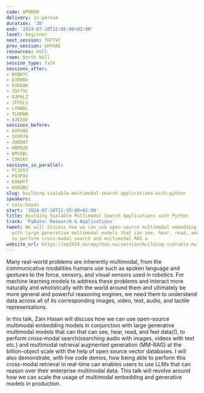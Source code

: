 ```yaml
---
code: WP8MXM
delivery: in-person
duration: '30'
end: '2024-07-10T12:05:00+02:00'
level: beginner
next_session: 7DF7VC
prev_session: GHYHAE
resources: null
room: North Hall
session_type: Talk
sessions_after:
- NKBKYC
- A3EWQU
- GVKEAK
- 7DF7VC
- G3PHLZ
- JFFDLS
- LYNADL
- TLHPWB
- A3E3XE
sessions_before:
- GHYHAE
- 3XXR79
- ZWDDAT
- HBM9ZK
- DMV8BL
- C9KSKY
sessions_in_parallel:
- PC3XVJ
- P93P8V
- K9AHYT
- HUKDBU
slug: building-scalable-multimodal-search-applications-with-python
speakers:
- zain-hasan
start: '2024-07-10T11:35:00+02:00'
title: Building Scalable Multimodal Search Applications with Python
track: 'PyData: Research & Applications'
tweet: We will discuss how we can use open-source multimodal embedding models in conjunction
  with large generative multimodal models that can see, hear, read, and feel data(!),
  to perform cross-modal search and multimodal RAG a
website_url: https://ep2024.europython.eu/session/building-scalable-multimodal-search-applications-with-python
---
```


Many real-world problems are inherently multimodal, from the communicative modalities humans use such as spoken language and gestures to the force, sensory, and visual sensors used in robotics. For machine learning models to address these problems and interact more naturally and wholistically with the world around them and ultimately be more general and powerful reasoning engines, we need them to understand data across all of its corresponding images, video, text, audio, and tactile representations.

In this talk, Zain Hasan will discuss how we can use open-source multimodal embedding models in conjunction with large generative multimodal models that can that can see, hear, read, and feel data(!), to perform cross-modal search(searching audio with images, videos with text etc.) and multimodal retrieval augmented generation (MM-RAG) at the billion-object scale with the help of open source vector databases. I will also demonstrate, with live code demos, how being able to perform this cross-modal retrieval in real-time can enables users to use LLMs that can reason over their enterprise multimodal data. This talk will revolve around how we can scale the usage of multimodal embedding and generative models in production.
